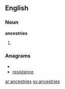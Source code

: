 ==English==

===Noun===
'''ancestries'''

# {{plural of|[[ancestry]]}}

===Anagrams===
* {{alphagram|aceeinrsst}}
* [[resistance#English|resistance]]


[[ar:ancestries]]
[[sv:ancestries]]